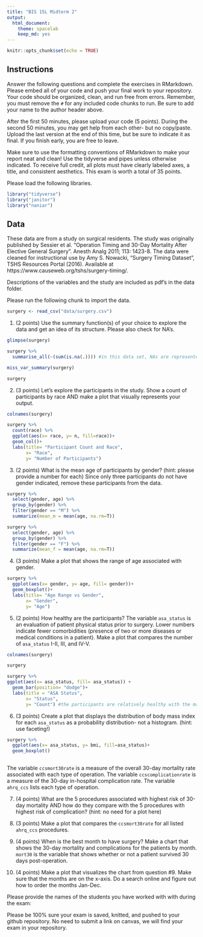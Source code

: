 ```yaml
---
title: "BIS 15L Midterm 2"
output:
  html_document: 
    theme: spacelab
    keep_md: yes
---
```


```r
knitr::opts_chunk$set(echo = TRUE)
```

## Instructions
Answer the following questions and complete the exercises in RMarkdown. Please embed all of your code and push your final work to your repository. Your code should be organized, clean, and run free from errors. Remember, you must remove the `#` for any included code chunks to run. Be sure to add your name to the author header above.  

After the first 50 minutes, please upload your code (5 points). During the second 50 minutes, you may get help from each other- but no copy/paste. Upload the last version at the end of this time, but be sure to indicate it as final. If you finish early, you are free to leave.

Make sure to use the formatting conventions of RMarkdown to make your report neat and clean! Use the tidyverse and pipes unless otherwise indicated. To receive full credit, all plots must have clearly labeled axes, a title, and consistent aesthetics. This exam is worth a total of 35 points. 

Please load the following libraries.
```r
library("tidyverse")
library("janitor")
library("naniar")
```

## Data
These data are from a study on surgical residents. The study was originally published by Sessier et al. “Operation Timing and 30-Day Mortality After Elective General Surgery”. Anesth Analg 2011; 113: 1423-8. The data were cleaned for instructional use by Amy S. Nowacki, “Surgery Timing Dataset”, TSHS Resources Portal (2016). Available at https://www.causeweb.org/tshs/surgery-timing/.

Descriptions of the variables and the study are included as pdf's in the data folder.  

Please run the following chunk to import the data.
```r
surgery <- read_csv("data/surgery.csv")
```

1. (2 points) Use the summary function(s) of your choice to explore the data and get an idea of its structure. Please also check for NA's.
```r
glimpse(surgery)
```

```r
surgery %>% 
  summarise_all(~(sum(is.na(.)))) #in this data set, NAs are represented as NAs. 
```
```r
miss_var_summary(surgery)
```
```r
surgery
```

2. (3 points) Let's explore the participants in the study. Show a count of participants by race AND make a plot that visually represents your output.
```r
colnames(surgery)
```

```r
surgery %>% 
  count(race) %>% 
  ggplot(aes(x= race, y= n, fill=race))+
  geom_col()+
  labs(title= "Participant Count and Race", 
       x= "Race",
       y= "Number of Participants")
```


3. (2 points) What is the mean age of participants by gender? (hint: please provide a number for each) Since only three participants do not have gender indicated, remove these participants from the data.
```r
surgery %>% 
  select(gender, age) %>% 
  group_by(gender) %>%
  filter(gender == "M") %>% 
  summarize(mean_m = mean(age, na.rm=T))
```
```r
surgery %>% 
  select(gender, age) %>% 
  group_by(gender) %>%
  filter(gender == "F") %>% 
  summarize(mean_f = mean(age, na.rm=T))
```


4. (3 points) Make a plot that shows the range of age associated with gender.
```r
surgery %>% 
  ggplot(aes(x= gender, y= age, fill= gender))+ 
  geom_boxplot()+
  labs(title= "Age Range vs Gender", 
       x= "Gender",
       y= "Age")
```


5. (2 points) How healthy are the participants? The variable `asa_status` is an evaluation of patient physical status prior to surgery. Lower numbers indicate fewer comorbidities (presence of two or more diseases or medical conditions in a patient). Make a plot that compares the number of `asa_status` I-II, III, and IV-V.
```r
colnames(surgery)
```
```r
surgery
```

```r
surgery %>% 
ggplot(aes(x= asa_status, fill= asa_status)) +
  geom_bar(position= "dodge")+
  labs(title = "ASA Status",
       x= "Status",
       y= "Count") #the participants are relatively healthy with the majority having few comorbidities
```

6. (3 points) Create a plot that displays the distribution of body mass index for each `asa_status` as a probability distribution- not a histogram. (hint: use faceting!)
```r
surgery %>% 
  ggplot(aes(x= asa_status, y= bmi, fill=asa_status)+
  geom_boxplot()
  
```


The variable `ccsmort30rate` is a measure of the overall 30-day mortality rate associated with each type of operation. The variable `ccscomplicationrate` is a measure of the 30-day in-hospital complication rate. The variable `ahrq_ccs` lists each type of operation.  

7. (4 points) What are the 5 procedures associated with highest risk of 30-day mortality AND how do they compare with the 5 procedures with highest risk of complication? (hint: no need for a plot here)

8. (3 points) Make a plot that compares the `ccsmort30rate` for all listed `ahrq_ccs` procedures.

9. (4 points) When is the best month to have surgery? Make a chart that shows the 30-day mortality and complications for the patients by month. `mort30` is the variable that shows whether or not a patient survived 30 days post-operation.

10. (4 points) Make a plot that visualizes the chart from question #9. Make sure that the months are on the x-axis. Do a search online and figure out how to order the months Jan-Dec.

Please provide the names of the students you have worked with with during the exam:

Please be 100% sure your exam is saved, knitted, and pushed to your github repository. No need to submit a link on canvas, we will find your exam in your repository.